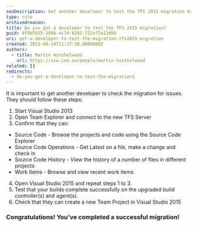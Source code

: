 ```yaml
---
seoDescription: Get another developer to test the TFS 2015 migration by following a series of steps to confirm code browsing, updates, and builds.
type: rule
archivedreason:
title: Do you get a developer to test the TFS 2015 migration?
guid: 4f9b5655-299b-4c7d-b281-722e72a13d88
uri: get-a-developer-to-test-the-migration-tfs2015-migration
created: 2015-08-14T11:37:58.0000000Z
authors:
  - title: Martin Hinshelwood
    url: https://ssw.com.au/people/martin-hinshelwood
related: []
redirects:
  - do-you-get-a-developer-to-test-the-migration1
---
```


It is important to get another developer to check the migration for issues.
They should follow these steps:

1. Start Visual Studio 2013
2. Open Team Explorer and connect to the new TFS Server
3. Confirm that they can:

- Source Code - Browse the projects and code using the Source Code Explorer
- Source Code Operations - Get Latest on a file, make a change and check in
- Source Code History - View the history of a number of files in different projects
- Work Items - Browse and view recent work items

4. Open Visual Studio 2015 and repeat steps 1 to 3.
5. Test that your builds complete successfully on the upgraded build controller(s) and agent(s).
6. Check that they can create a new Team Project in Visual Studio 2015

### Congratulations! You've completed a successful migration!